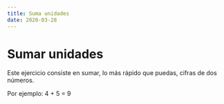 ```yaml
---
title: Suma unidades
date: 2020-03-28
---
```



# Sumar unidades

<SumaUnidades2 />

Este ejercicio consiste en sumar, lo más rápido que puedas, cifras de dos números.

Por ejemplo: 4 + 5 = 9
